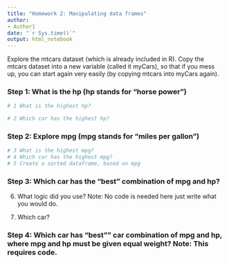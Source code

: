 ```yaml
---
title: "Homework 2: Manipulating data frames"
author: 
- Author1
date: "`r Sys.time()`"
output: html_notebook
---
```



Explore the mtcars dataset (which is already included in R). Copy the mtcars dataset into a new variable (called it myCars), so that if you mess up, you can start again very easily (by copying mtcars into myCars again).

### Step 1: What is the hp (hp stands for “horse power”)
```r
# 1 What is the highest hp?

# 2 Which car has the highest hp?

```

### Step 2: Explore mpg (mpg stands for “miles per gallon”)
```r
# 3 What is the highest mpg?
# 4 Which car has the highest mpg? 
# 5 Create a sorted dataframe, based on mpg
```

### Step 3: Which car has the "best" combination of mpg and hp? 

6) What logic did you use? Note: No code is needed here just write what you would do.

7) Which car?

### Step 4: Which car has "best"" car combination of mpg and hp, where mpg and hp must be given equal weight? Note: This requires code.
```r

```

